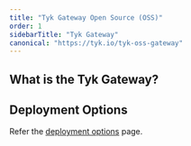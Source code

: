 ```yaml
---
title: "Tyk Gateway Open Source (OSS)"
order: 1
sidebarTitle: "Tyk Gateway"
canonical: "https://tyk.io/tyk-oss-gateway"
---
```



## What is the Tyk Gateway?

<TykGatewayFeaturesInclude/>

## Deployment Options

Refer the [deployment options](/5.9/apim) page.
